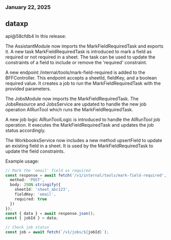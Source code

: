 ### January 22, 2025
## dataxp

api@58cfdb4
In this release:

The AssistantModule now imports the MarkFieldRequiredTask and exports it. A new task MarkFieldRequiredTask is introduced to mark a field as required or not required in a sheet. The task can be used to update the constraints of a field to include or remove the 'required' constraint.

A new endpoint /internal/tools/mark-field-required is added to the BFFController. This endpoint accepts a sheetId, fieldKey, and a boolean required value. It creates a job to run the MarkFieldRequiredTask with the provided parameters.

The JobsModule now imports the MarkFieldRequiredTask. The JobsResource and JobsService are updated to handle the new job operation AIRunTool which runs the MarkFieldRequiredTask.

A new job logic AIRunToolLogic is introduced to handle the AIRunTool job operation. It executes the MarkFieldRequiredTask and updates the job status accordingly.

The WorkbooksService now includes a new method upsertField to update an existing field in a sheet. It is used by the MarkFieldRequiredTask to update the field constraints.

Example usage:

```typescript
// Mark the 'email' field as required
const response = await fetch('/v1/internal/tools/mark-field-required', {
  method: 'POST',
  body: JSON.stringify({
    sheetId: 'sheet_abc123',
    fieldKey: 'email',
    required: true
  })
});
const { data } = await response.json();
const { jobId } = data;

// Check job status
const job = await fetch(`/v1/jobs/${jobId}`);
```